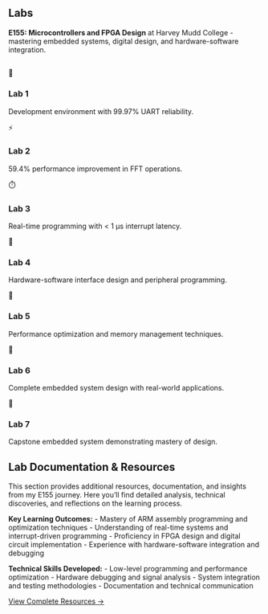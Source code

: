 ::: {.full-width-title}
::: {.section-title-container}
## Labs {.section-title}
:::
:::

::: {.page-content}
::: {.sidebar-left}
:::

::: {.main-content}
::: {.scroll-animate}
**E155: Microcontrollers and FPGA Design** at Harvey Mudd College - mastering embedded systems, digital design, and hardware-software integration.
:::

::: {.full-width-title}
::: {.section-title-container}
## {.section-title}
:::
:::

::: {.labs-grid}
::: {.lab-card .completed .scroll-animate-left}
::: {.lab-icon}
🔧
:::
### Lab 1

Development environment with 99.97% UART reliability.
:::

::: {.lab-card .completed .scroll-animate-scale}
::: {.lab-icon}
⚡
:::
### Lab 2

59.4% performance improvement in FFT operations.
:::

::: {.lab-card .in-progress .scroll-animate-right}
::: {.lab-icon}
⏱️
:::
### Lab 3

Real-time programming with < 1 μs interrupt latency.
:::

::: {.lab-card .scroll-animate-left}
::: {.lab-icon}
💾
:::
### Lab 4

Hardware-software interface design and peripheral programming.
:::

::: {.lab-card .scroll-animate-scale}
::: {.lab-icon}
🚀
:::
### Lab 5

Performance optimization and memory management techniques.
:::

::: {.lab-card .scroll-animate-right}
::: {.lab-icon}
🔗
:::
### Lab 6

Complete embedded system design with real-world applications.
:::

::: {.lab-card .scroll-animate-left}
::: {.lab-icon}
🎯
:::
### Lab 7

Capstone embedded system demonstrating mastery of design.
:::
:::

:::

::: {.sidebar-right}
:::
:::

::: {.full-width-content}
::: {.section-title-container}
## Lab Documentation & Resources {.section-title}
:::

::: {.scroll-animate}
This section provides additional resources, documentation, and insights from my E155 journey. Here you'll find detailed analysis, technical discoveries, and reflections on the learning process.

**Key Learning Outcomes:**
- Mastery of ARM assembly programming and optimization techniques
- Understanding of real-time systems and interrupt-driven programming
- Proficiency in FPGA design and digital circuit implementation
- Experience with hardware-software integration and debugging

**Technical Skills Developed:**
- Low-level programming and performance optimization
- Hardware debugging and signal analysis
- System integration and testing methodologies
- Documentation and technical communication

[View Complete Resources →](resources.qmd){.btn .btn-secondary}
:::
:::

<script src="scroll-animations.js"></script>

